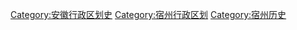 [[Category:安徽行政区划史|Category:安徽行政区划史]]
[[Category:宿州行政区划|Category:宿州行政区划]]
[[Category:宿州历史|Category:宿州历史]]